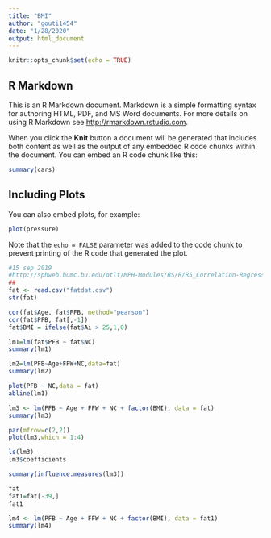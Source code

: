 ```yaml
---
title: "BMI"
author: "gouti1454"
date: "1/28/2020"
output: html_document
---
```


```r
knitr::opts_chunk$set(echo = TRUE)
```

## R Markdown

This is an R Markdown document. Markdown is a simple formatting syntax for authoring HTML, PDF, and MS Word documents. For more details on using R Markdown see <http://rmarkdown.rstudio.com>.

When you click the **Knit** button a document will be generated that includes both content as well as the output of any embedded R code chunks within the document. You can embed an R code chunk like this:

```r
summary(cars)
```

## Including Plots

You can also embed plots, for example:

```r
plot(pressure)
```

Note that the `echo = FALSE` parameter was added to the code chunk to prevent printing of the R code that generated the plot.

```r
#15 sep 2019
#http://sphweb.bumc.bu.edu/otlt/MPH-Modules/BS/R/R5_Correlation-Regression/R5_Correlation-Regression2.html
##
fat <- read.csv("fatdat.csv")
str(fat)
```

```r
cor(fat$Age, fat$PFB, method="pearson")
cor(fat$PFB, fat[,-1])
fat$BMI = ifelse(fat$Ai > 25,1,0)
```


```r
lm1=lm(fat$PFB ~ fat$NC)
summary(lm1)
```


```r
lm2=lm(PFB~Age+FFW+NC,data=fat)
summary(lm2)
```


```r
plot(PFB ~ NC,data = fat)
abline(lm1)
```

```r
lm3 <- lm(PFB ~ Age + FFW + NC + factor(BMI), data = fat)
summary(lm3)
```


```r
par(mfrow=c(2,2))
plot(lm3,which = 1:4)
```

```r
ls(lm3)
lm3$coefficients
```

```r
summary(influence.measures(lm3))
```

```r
fat
fat1=fat[-39,]
fat1
```

```r
lm4 <- lm(PFB ~ Age + FFW + NC + factor(BMI), data = fat1)
summary(lm4)
```


